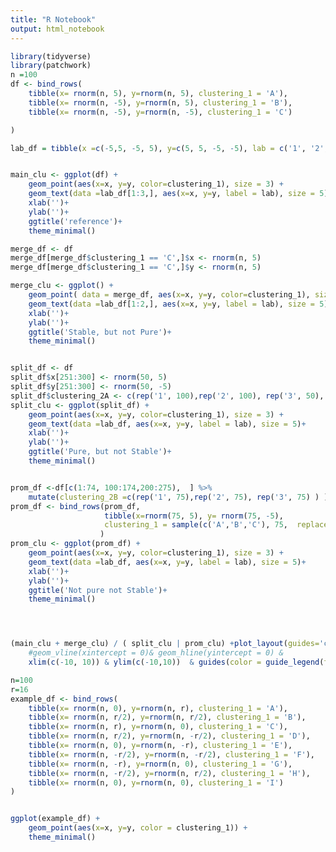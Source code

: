 ```yaml
---
title: "R Notebook"
output: html_notebook
---
```





```r
library(tidyverse)
library(patchwork)
n =100
df <- bind_rows(
    tibble(x= rnorm(n, 5), y=rnorm(n, 5), clustering_1 = 'A'),
    tibble(x= rnorm(n, -5), y=rnorm(n, 5), clustering_1 = 'B'),
    tibble(x= rnorm(n, -5), y=rnorm(n, -5), clustering_1 = 'C')

)

lab_df = tibble(x =c(-5,5, -5, 5), y=c(5, 5, -5, -5), lab = c('1', '2', '3', '4'))


main_clu <- ggplot(df) + 
    geom_point(aes(x=x, y=y, color=clustering_1), size = 3) + 
    geom_text(data =lab_df[1:3,], aes(x=x, y=y, label = lab), size = 5)+
    xlab('')+
    ylab('')+
    ggtitle('reference')+
    theme_minimal()

merge_df <- df
merge_df[merge_df$clustering_1 == 'C',]$x <- rnorm(n, 5)
merge_df[merge_df$clustering_1 == 'C',]$y <- rnorm(n, 5)

merge_clu <- ggplot() + 
    geom_point( data = merge_df, aes(x=x, y=y, color=clustering_1), size = 3) + 
    geom_text(data =lab_df[1:2,], aes(x=x, y=y, label = lab), size = 5)+
    xlab('')+
    ylab('')+
    ggtitle('Stable, but not Pure')+
    theme_minimal()


split_df <- df 
split_df$x[251:300] <- rnorm(50, 5)
split_df$y[251:300] <- rnorm(50, -5)
split_df$clustering_2A <- c(rep('1', 100),rep('2', 100), rep('3', 50), rep('4', 50) )
split_clu <- ggplot(split_df) + 
    geom_point(aes(x=x, y=y, color=clustering_1), size = 3) + 
    geom_text(data =lab_df, aes(x=x, y=y, label = lab), size = 5)+
    xlab('')+
    ylab('')+
    ggtitle('Pure, but not Stable')+
    theme_minimal()


prom_df <-df[c(1:74, 100:174,200:275),  ] %>% 
    mutate(clustering_2B =c(rep('1', 75),rep('2', 75), rep('3', 75) ) )
prom_df <- bind_rows(prom_df, 
                     tibble(x=rnorm(75, 5), y= rnorm(75, -5),
                     clustering_1 = sample(c('A','B','C'), 75,  replace = T), clustering_2B = '4' )
                    )
prom_clu <- ggplot(prom_df) + 
    geom_point(aes(x=x, y=y, color=clustering_1), size = 3) + 
    geom_text(data =lab_df, aes(x=x, y=y, label = lab), size = 5)+
    xlab('')+
    ylab('')+
    ggtitle('Not pure not Stable')+
    theme_minimal()




(main_clu + merge_clu) / ( split_clu | prom_clu) +plot_layout(guides='collect', ) & theme_bw() & 
    #geom_vline(xintercept = 0)& geom_hline(yintercept = 0) & 
    xlim(c(-10, 10)) & ylim(c(-10,10))  & guides(color = guide_legend(title = 'Original Cluster'))


```


```r
n=100
r=16
example_df <- bind_rows(
    tibble(x= rnorm(n, 0), y=rnorm(n, r), clustering_1 = 'A'),
    tibble(x= rnorm(n, r/2), y=rnorm(n, r/2), clustering_1 = 'B'),
    tibble(x= rnorm(n, r), y=rnorm(n, 0), clustering_1 = 'C'),
    tibble(x= rnorm(n, r/2), y=rnorm(n, -r/2), clustering_1 = 'D'),
    tibble(x= rnorm(n, 0), y=rnorm(n, -r), clustering_1 = 'E'),
    tibble(x= rnorm(n, -r/2), y=rnorm(n, -r/2), clustering_1 = 'F'),
    tibble(x= rnorm(n, -r), y=rnorm(n, 0), clustering_1 = 'G'),
    tibble(x= rnorm(n, -r/2), y=rnorm(n, r/2), clustering_1 = 'H'),
    tibble(x= rnorm(n, 0), y=rnorm(n, 0), clustering_1 = 'I')
)


ggplot(example_df) + 
    geom_point(aes(x=x, y=y, color = clustering_1)) +
    theme_minimal()

```








